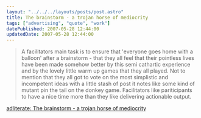 ```yaml
---
layout: "../../../layouts/posts/post.astro"
title: The brainstorm - a trojan horse of mediocrity
tags: ["advertising", "quote", "work"]
datePublished: 2007-05-28 12:44:00
updatedDate: 2007-05-28 12:44:00
---
```


> A facilitators main task is to ensure that 'everyone goes home with a balloon' after a brainstorm - that they all feel that their pointless lives have been made somehow better by this semi cathartic experience and by the lovely little warm up games that they all played. Not to mention that they all got to vote on the most simplistic and incompetent ideas with a little stash of post it notes like some kind of mutant pin the tail on the donkey game. Facilitators like pariticipants to have a nice time more than they like delivering actionable output.

[adliterate: The brainstorm - a trojan horse of mediocrity](http://www.adliterate.com/archives/2007/05/death_to_the_br.html)
